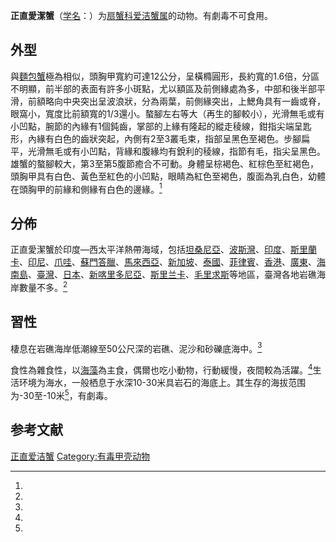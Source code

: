 {{Speciesbox
| name = 正直愛潔蟹
| status = 
| status_system = 
| image = Specimen of Atergatis integerrimus.JPG
| genus = Atergatis
| species = integerrimus
| authority = (Lamarck, 1801)<ref name='id11728'>{{cite web| url =http://www.bioinfo.cn/db05/BjdwSpecies.php?action=view&id=11728| title =正直愛潔蟹| work =《中国动物物种编目数据库》| publisher =中国科学院微生物研究所| author =中国科学院动物研究所| accessdate =2009-04-28| deadurl =yes| archiveurl =https://web.archive.org/web/20160305010201/http://www.bioinfo.cn/db05/BjdwSpecies.php?action=view&id=11728| archivedate =2016-03-05}}</ref>
<ref name='id127621'>{{cite web| url =https://taieol.tw/pages/127621| title =正直愛潔蟹| author =台灣生命大百科| access-date =2020-01-16| archive-date =2020-02-03| archive-url =https://web.archive.org/web/20200203031533/https://taieol.tw/pages/127621| dead-url =no}}</ref>
}}
'''正直愛潔蟹'''（[[学名|学名]]：{{lang|la|''Atergatis integerrimus''}}）为[[扇蟹科|扇蟹科]][[爱洁蟹属|爱洁蟹属]]的动物。有劇毒不可食用。

==外型==
與[[麵包蟹|麵包蟹]]極為相似，頭胸甲寬約可達12公分，呈橫橢圓形，長約寬的1.6倍，分區不明顯，前半部的表面有許多小斑點，尤以額區及前側緣處為多，中部和後半部平滑，前額略向中央突出呈波浪狀，分為兩葉，前側緣突出，上鰓角具有一齒或脊，眼窩小，寬度比前額寬的1/3還小。螯腳左右等大（再生的腳較小），光滑無毛或有小凹點，腕節的內緣有1個鈍齒，掌部的上緣有隆起的縱走稜線，鉗指尖端呈匙形，內緣有白色的齒狀突起，內側有2至3叢毛束，指部呈黑色至褐色。步腳扁平，光滑無毛或有小凹點，背緣和腹緣均有銳利的稜線，指節有毛，指尖呈黑色。雄蟹的螯腳較大，第3至第5腹節癒合不可動。身體呈棕褐色、紅棕色至紅褐色，頭胸甲具有白色、黃色至紅色的小凹點，眼睛為紅色至褐色，腹面為乳白色，幼體在頭胸甲的前緣和側緣有白色的邊緣。<ref name='id127621'/>

==分佈==
正直愛潔蟹於印度—西太平洋熱帶海域，包括[[坦桑尼亞|坦桑尼亞]]、[[波斯灣|波斯灣]]、[[印度|印度]]、[[斯里蘭卡|斯里蘭卡]]、[[印尼|印尼]]、[[爪哇|爪哇]]、[[蘇門答臘|蘇門答臘]]、[[馬來西亞|馬來西亞]]、[[新加坡|新加坡]]、[[泰國|泰國]]、[[菲律賓|菲律賓]]、[[香港|香港]]、[[廣東|廣東]]、[[海南島|海南島]]、[[臺灣|臺灣]]、[[日本|日本]]、[[新喀里多尼亞|新喀里多尼亞]]、[[斯里兰卡|斯里兰卡]]、[[毛里求斯|毛里求斯]]等地區，臺灣各地岩礁海岸數量不多。<ref name='id127621'/>

==習性==
棲息在岩礁海岸低潮線至50公尺深的岩礁、泥沙和砂礫底海中。<ref name='id127621'/>

食性為雜食性，以[[海藻|海藻]]為主食，偶爾也吃小動物，行動緩慢，夜間較為活躍。<ref name='id127621'/>生活环境为海水，一般栖息于水深10-30米具岩石的海底上。其生存的海拔范围为-30至-10米<ref name='id11728'/>，有劇毒。

== 参考文献 ==
{{reflist}}

{{Wikispecies|Atergatis integerrimus}}
{{Taxonbar|from=Q13402194}}

[[Category:爱洁蟹属|正直爱洁蟹]]
[[Category:有毒甲壳动物|Category:有毒甲壳动物]]